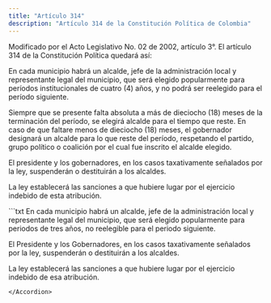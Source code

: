 ```yaml
---
title: "Artículo 314"
description: "Artículo 314 de la Constitución Política de Colombia"
---
```


<Warning>Modificado por el Acto Legislativo No. 02 de 2002, artículo 3°. El artículo 314 de la Constitución Política quedará así: </Warning>

En cada municipio habrá un alcalde, jefe de la administración local y representante legal del municipio, que será elegido popularmente para períodos institucionales de cuatro (4) años, y no podrá ser reelegido para el período siguiente.

Siempre que se presente falta absoluta a más de dieciocho (18) meses de la terminación del período, se elegirá alcalde para el tiempo que reste. En caso de que faltare menos de dieciocho (18) meses, el gobernador designará un alcalde para lo que reste del período, respetando el partido, grupo político o coalición por el cual fue inscrito el alcalde elegido.

El presidente y los gobernadores, en los casos taxativamente señalados por la ley, suspenderán o destituirán a los alcaldes.

La ley establecerá las sanciones a que hubiere lugar por el ejercicio indebido de esta atribución.

<Accordion title="Artículo original antes de la modificación:">
```txt 
En cada municipio habrá un alcalde, jefe de la administración local y representante legal del municipio, que será elegido popularmente para periodos de tres años, no reelegible para el periodo siguiente.

El Presidente y los Gobernadores, en los casos taxativamente señalados por la ley, suspenderán o destituirán a los alcaldes.

La ley establecerá las sanciones a que hubiere lugar por el ejercicio indebido de esa atribución.
```
</Accordion>
